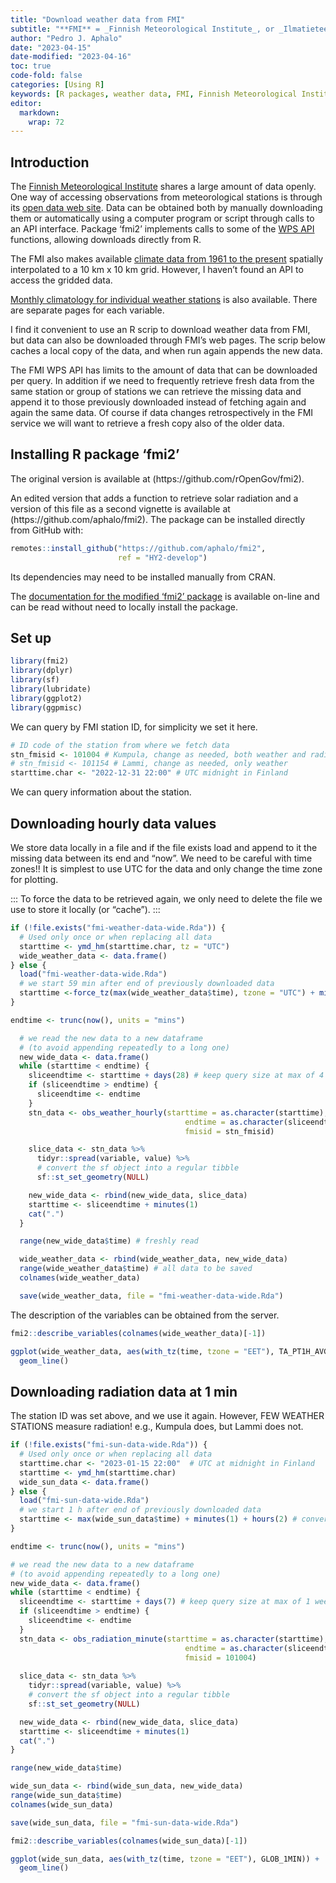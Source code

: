 ```yaml
---
title: "Download weather data from FMI"
subtitle: "**FMI** = _Finnish Meteorological Institute_, or _Ilmatieteen laitos_"
author: "Pedro J. Aphalo"
date: "2023-04-15"
date-modified: "2023-04-16"
toc: true
code-fold: false
categories: [Using R]
keywords: [R packages, weather data, FMI, Finnish Meteorological Institute]
editor: 
  markdown: 
    wrap: 72
---
```


## Introduction

The [Finnish Meteorological Institute](https://en.ilmatieteenlaitos.fi/)
shares a large amount of data openly. One way of accessing observations
from meteorological stations is through its [open data web
site](https://en.ilmatieteenlaitos.fi/download-observations). Data can
be obtained both by manually downloading them or automatically using a
computer program or script through calls to an API interface. Package
'fmi2' implements calls to some of the [WPS
API](https://en.ilmatieteenlaitos.fi/open-data-manual) functions,
allowing downloads directly from R.

The FMI also makes available [climate data from 1961 to the
present](https://www.climateguide.fi/articles/from-point-observations-to-regionally-comprehensive-climate-grids/)
spatially interpolated to a 10 km x 10 km grid. However, I haven't found
an API to access the gridded data.

[Monthly climatology for individual weather stations](https://www.ilmatieteenlaitos.fi/ilmastollinen-vertailukausi) is also available. There are separate pages for each variable.

I find it convenient to use an R scrip to download weather data from FMI,
but data can also be downloaded through FMI's web pages. The scrip below caches a local copy of the data, and when run again appends the new data.

The FMI WPS API has limits to the amount of data that can be downloaded
per query. In addition if we need to frequently retrieve fresh data from
the same station or group of stations we can retrieve the missing data
and append it to those previously downloaded instead of fetching again
and again the same data. Of course if data changes retrospectively in
the FMI service we will want to retrieve a fresh copy also of the older
data.

## Installing R package 'fmi2'

The original version is available at (https://github.com/rOpenGov/fmi2).

An edited version that adds a function to retrieve solar radiation and a
version of this file as a second vignette is available at
(https://github.com/aphalo/fmi2). The package can be installed directly
from GitHub with:

```r
remotes::install_github("https://github.com/aphalo/fmi2", 
                        ref = "HY2-develop")
```

Its dependencies may need to be installed manually from CRAN.

::: callout-note
The [documentation for the modified 'fmi2' package](https://docs.r4photobiology.info/fmi2-fork/) is available on-line and can be read without need to locally install the package.
:::

## Set up

```r
library(fmi2)
library(dplyr)
library(sf)
library(lubridate)
library(ggplot2)
library(ggpmisc)
```

We can query by FMI station ID, for simplicity we set it here.

```r
# ID code of the station from where we fetch data
stn_fmisid <- 101004 # Kumpula, change as needed, both weather and radiation
# stn_fmisid <- 101154 # Lammi, change as needed, only weather
starttime.char <- "2022-12-31 22:00" # UTC midnight in Finland
```

We can query information about the station.

## Downloading hourly data values

We store data locally in a file and if the file exists load and append
to it the missing data between its end and "now". We need to be careful
with time zones!! It is simplest to use UTC for the data and only change
the time zone for plotting.

::: To force the data to be retrieved again, we only need to delete the
file we use to store it locally (or "cache"). 
:::

```r
if (!file.exists("fmi-weather-data-wide.Rda")) {
  # Used only once or when replacing all data
  starttime <- ymd_hm(starttime.char, tz = "UTC")
  wide_weather_data <- data.frame()
} else {
  load("fmi-weather-data-wide.Rda")
  # we start 59 min after end of previously downloaded data
  starttime <-force_tz(max(wide_weather_data$time), tzone = "UTC") + minutes(59)
}

endtime <- trunc(now(), units = "mins")
```

```r
  # we read the new data to a new dataframe
  # (to avoid appending repeatedly to a long one)
  new_wide_data <- data.frame()
  while (starttime < endtime) {
    sliceendtime <- starttime + days(28) # keep query size at max of 4 weeks
    if (sliceendtime > endtime) {
      sliceendtime <- endtime
    }
    stn_data <- obs_weather_hourly(starttime = as.character(starttime),
                                       endtime = as.character(sliceendtime),
                                       fmisid = stn_fmisid)

    slice_data <- stn_data %>%
      tidyr::spread(variable, value) %>%
      # convert the sf object into a regular tibble
      sf::st_set_geometry(NULL)

    new_wide_data <- rbind(new_wide_data, slice_data)
    starttime <- sliceendtime + minutes(1)
    cat(".")
  }

  range(new_wide_data$time) # freshly read

  wide_weather_data <- rbind(wide_weather_data, new_wide_data)
  range(wide_weather_data$time) # all data to be saved
  colnames(wide_weather_data)

  save(wide_weather_data, file = "fmi-weather-data-wide.Rda")
```

The description of the variables can be obtained from the server.

```r
fmi2::describe_variables(colnames(wide_weather_data)[-1])
```

```r
ggplot(wide_weather_data, aes(with_tz(time, tzone = "EET"), TA_PT1H_AVG)) +
  geom_line()
```

## Downloading radiation data at 1 min

The station ID was set above, and we use it again. However, FEW WEATHER STATIONS measure radiation! e.g., Kumpula does, but Lammi does not.

```r
if (!file.exists("fmi-sun-data-wide.Rda")) {
  # Used only once or when replacing all data
  starttime.char <- "2023-01-15 22:00"  # UTC at midnight in Finland
  starttime <- ymd_hm(starttime.char)
  wide_sun_data <- data.frame()
} else {
  load("fmi-sun-data-wide.Rda")
  # we start 1 h after end of previously downloaded data
  starttime <- max(wide_sun_data$time) + minutes(1) + hours(2) # convert to UTC + 2h
}

endtime <- trunc(now(), units = "mins")
```

```r
# we read the new data to a new dataframe
# (to avoid appending repeatedly to a long one)
new_wide_data <- data.frame()
while (starttime < endtime) {
  sliceendtime <- starttime + days(7) # keep query size at max of 1 week
  if (sliceendtime > endtime) {
    sliceendtime <- endtime
  }
  stn_data <- obs_radiation_minute(starttime = as.character(starttime),
                                       endtime = as.character(sliceendtime),
                                       fmisid = 101004)
  
  slice_data <- stn_data %>%
    tidyr::spread(variable, value) %>%
    # convert the sf object into a regular tibble
    sf::st_set_geometry(NULL)

  new_wide_data <- rbind(new_wide_data, slice_data)
  starttime <- sliceendtime + minutes(1)
  cat(".")
}

range(new_wide_data$time)

wide_sun_data <- rbind(wide_sun_data, new_wide_data)
range(wide_sun_data$time)
colnames(wide_sun_data)

save(wide_sun_data, file = "fmi-sun-data-wide.Rda")
```

```r
fmi2::describe_variables(colnames(wide_sun_data)[-1])
```

```r
ggplot(wide_sun_data, aes(with_tz(time, tzone = "EET"), GLOB_1MIN)) +
  geom_line()
```

